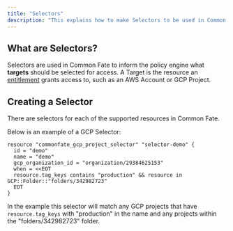 ```yaml
---
title: "Selectors"
description: "This explains how to make Selectors to be used in Common Fate."
---
```


## What are Selectors?

Selectors are used in Common Fate to inform the policy engine what **targets** should be selected for access. A Target is the resource an [entitlement](/setup/glossary#entitlement) grants access to, such as an AWS Account or GCP Project.

## Creating a Selector

There are selectors for each of the supported resources in Common Fate.

Below is an example of a GCP Selector:

```hcl workflow.tf
resource "commonfate_gcp_project_selector" "selector-demo" {
  id = "demo"
  name = "demo"
  gcp_organization_id = "organization/29384625153"
  when = <<EOT
  resource.tag_keys contains "production" && resource in GCP::Folder::"folders/342982723"
  EOT
}
```

In the example this selector will match any GCP projects that have `resource.tag_keys` with "production" in the name and any projects within the "folders/342982723" folder.
